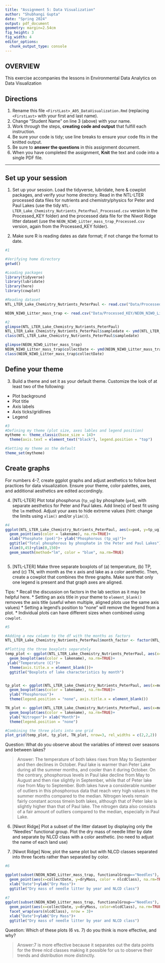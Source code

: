 ```yaml
---
title: "Assignment 5: Data Visualization"
author: "Shubhangi Gupta"
date: "Spring 2024"
output: pdf_document
geometry: margin=2.54cm
fig_height: 3
fig_width: 4
editor_options: 
  chunk_output_type: console
---
```


## OVERVIEW

This exercise accompanies the lessons in Environmental Data Analytics on Data Visualization 

## Directions
1. Rename this file `<FirstLast>_A05_DataVisualization.Rmd` (replacing `<FirstLast>` with your first and last name).
2. Change "Student Name" on line 3 (above) with your name.
3. Work through the steps, **creating code and output** that fulfill each instruction.
4. Be sure your code is tidy; use line breaks to ensure your code fits in the knitted output.
5. Be sure to **answer the questions** in this assignment document.
6. When you have completed the assignment, **Knit** the text and code into a single PDF file.

---

## Set up your session 

1. Set up your session. Load the tidyverse, lubridate, here & cowplot packages, and verify your home directory. Read in the NTL-LTER processed data files for nutrients and chemistry/physics for Peter and Paul Lakes (use the tidy `NTL-LTER_Lake_Chemistry_Nutrients_PeterPaul_Processed.csv` version in the Processed_KEY folder) and the processed data file for the Niwot Ridge litter dataset (use the `NEON_NIWO_Litter_mass_trap_Processed.csv` version, again from the Processed_KEY folder). 

2. Make sure R is reading dates as date format; if not change the format to date.

```r
#1 

#Verifying home directory
getwd()

#Loading packages
library(tidyverse)
library(lubridate)
library(here)
library(cowplot)

#Reading dataset
NTL_LTER_Lake_Chemistry_Nutrients_PeterPaul <- read.csv("Data/Processed_KEY/NTL-LTER_Lake_Chemistry_Nutrients_PeterPaul_Processed.csv", stringsAsFactors = TRUE)

NEON_NIWO_Litter_mass_trap <- read.csv("Data/Processed_KEY/NEON_NIWO_Litter_mass_trap_Processed.csv", stringsAsFactors = TRUE)

#2 
glimpse(NTL_LTER_Lake_Chemistry_Nutrients_PeterPaul)
NTL_LTER_Lake_Chemistry_Nutrients_PeterPaul$sampledate <- ymd(NTL_LTER_Lake_Chemistry_Nutrients_PeterPaul$sampledate)
class(NTL_LTER_Lake_Chemistry_Nutrients_PeterPaul$sampledate)

glimpse(NEON_NIWO_Litter_mass_trap)
NEON_NIWO_Litter_mass_trap$collectDate <- ymd(NEON_NIWO_Litter_mass_trap$collectDate)
class(NEON_NIWO_Litter_mass_trap$collectDate)
```
## Define your theme
3. Build a theme and set it as your default theme. Customize the look of at least two of the following: 
 * Plot background
 * Plot title
 * Axis labels
 * Axis ticks/gridlines
 * Legend

```r
#3
#Defining my theme (plot size, axes lables and legend position)
mytheme <- theme_classic(base_size = 14)+
  theme(axis.text = element_text("black"), legend.position = "top")

#Setting my theme as the default
theme_set(mytheme)
```

## Create graphs
For numbers 4-7, create ggplot graphs and adjust aesthetics to follow best practices for data visualization. Ensure your theme, color palettes, axes, and additional aesthetics are edited accordingly.

4. [NTL-LTER] Plot total phosphorus (`tp_ug`) by phosphate (`po4`), with separate aesthetics for Peter and Paul lakes. Add line(s) of best fit using the `lm` method. Adjust your axes to hide extreme values (hint: change the limits using `xlim()` and/or `ylim()`).

```r
#4 
ggplot(NTL_LTER_Lake_Chemistry_Nutrients_PeterPaul, aes(x=po4, y=tp_ug), na.rm=TRUE )+
  geom_point(aes(color = lakename), na.rm=TRUE)+
  xlab("Phosphate (po4)")+ ylab("Phosphorous (tp_ug)")+
  ggtitle("Total phosphorous by phosphate in the Peter and Paul Lakes")+
  xlim(0,45)+ylim(0,150)+
  geom_smooth(method="lm", color = "blue", na.rm=TRUE)
  
```


5. [NTL-LTER] Make three separate boxplots of (a) temperature, (b) TP, and (c) TN, with month as the x axis and lake as a color aesthetic. Then, create a cowplot that combines the three graphs. Make sure that only one legend is present and that graph axes are aligned. 

Tips:
* Recall the discussion on factors in the lab section as it may be helpful here. 
* Setting an axis title in your theme to `element_blank()` removes the axis title (useful when multiple, aligned plots use the same axis values)
* Setting a legend's position to "none" will remove the legend from a plot.
* Individual plots can have different sizes when combined using `cowplot`.

```r
#5

#Adding a new column to the df with the months as factors
NTL_LTER_Lake_Chemistry_Nutrients_PeterPaul$month_factor <- factor(NTL_LTER_Lake_Chemistry_Nutrients_PeterPaul$month, levels = 1:12, labels = month.abb)

#Plotting the three boxplots separately
temp_plot <- ggplot(NTL_LTER_Lake_Chemistry_Nutrients_PeterPaul, aes(x=month_factor, y=temperature_C), na.rm=TRUE)+
  geom_boxplot(aes(color = lakename), na.rm=TRUE)+
 ylab("Temperature (C)")+
  theme(axis.title.x = element_blank())+
  ggtitle("Boxplots of lake characteristics by month")


tp_plot <- ggplot(NTL_LTER_Lake_Chemistry_Nutrients_PeterPaul, aes(x=month_factor, y=tp_ug), na.rm=TRUE)+
  geom_boxplot(aes(color = lakename), na.rm=TRUE)+
  ylab("Phosphorous")+ 
  theme(legend.position = "none", axis.title.x = element_blank())

TN_plot <- ggplot(NTL_LTER_Lake_Chemistry_Nutrients_PeterPaul, aes(x=month_factor, y=tn_ug), na.rm=TRUE)+
  geom_boxplot(aes(color = lakename), na.rm=TRUE)+
  ylab("Nitrogen")+ xlab("Month")+
  theme(legend.position = "none")

#Combining the three plots into one grid
plot_grid(temp_plot, tp_plot, TN_plot, nrow=3, rel_widths = c(2,2,2))
```

Question: What do you observe about the variables of interest over seasons and between lakes? 

> Answer: The temperature of both lakes rises from May to September and then declines in October. Paul lake is  warmer than Peter Lake during all the summer months, and cooler than it during October. On the contrary, phosphorous levels in Paul lake decline from May to August and then rise slightly in September, while that of Peter lake rise from May to September. Both lakes have a considerable number of outliers in this phosphorous data that reach very high values in the summer months compared to the median. Nitrogen levels remain fairly constant across timein both lakes, although that of Peter lake is slightly higher than that of Paul lake. The nitrogen data also consists of a fair amount of outliers compared to the median, especially in Paul Lake.
 
6. [Niwot Ridge] Plot a subset of the litter dataset by displaying only the "Needles" functional group. Plot the dry mass of needle litter by date and separate by NLCD class with a color aesthetic. (no need to adjust the name of each land use)

7. [Niwot Ridge] Now, plot the same plot but with NLCD classes separated into three facets rather than separated by color. 

```r
#6

ggplot(subset(NEON_NIWO_Litter_mass_trap, functionalGroup=="Needles"), na.rm=TRUE)+
  geom_point(aes(x=collectDate, y=dryMass, color = nlcdClass), na.rm=TRUE)+
  xlab("Date")+ylab("Dry Mass")+
  ggtitle("Dry mass of needle litter by year and NLCD class")
  
#7
ggplot(subset(NEON_NIWO_Litter_mass_trap, functionalGroup=="Needles"), na.rm=TRUE)+
  geom_point(aes(x=collectDate, y=dryMass, color=nlcdClass), na.rm=TRUE)+
  facet_wrap(vars(nlcdClass), nrow = 3)+
  xlab("Date")+ylab("Dry Mass")+
  ggtitle("Dry mass of needle litter by year and NLCD class")

```
Question: Which of these plots (6 vs. 7) do you think is more effective, and why? 

> Answer:7 is more effective because it separates out the data points for the three nlcd classes making it possible for us to observe their trends and distribution more distinctly.